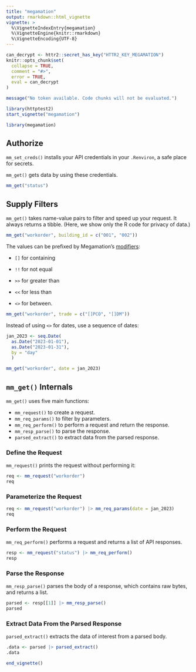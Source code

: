 ```yaml
---
title: "megamation"
output: rmarkdown::html_vignette
vignette: >
  %\VignetteIndexEntry{megamation}
  %\VignetteEngine{knitr::rmarkdown}
  %\VignetteEncoding{UTF-8}
---
```


```r
can_decrypt <- httr2::secret_has_key("HTTR2_KEY_MEGAMATION")
knitr::opts_chunk$set(
  collapse = TRUE,
  comment = "#>",
  error = TRUE,
  eval = can_decrypt
)
```

```r
message("No token available. Code chunks will not be evaluated.")
```

```r
library(httptest2)
start_vignette("megamation")
```

```r
library(megamation)
```

## Authorize

`mm_set_creds()` installs your API credentials in your `.Renviron`, a safe place for secrets.

`mm_get()` gets data by using these credentials.

```r
mm_get("status")
```

## Supply Filters

`mm_get()` takes name-value pairs to filter and speed up your request. It always returns a tibble. (Here, we show only the R code for privacy of data.)

```r
mm_get("workorder", building_id = c("001", "002"))
```

The values can be prefixed by Megamation's [modifiers](https://apidocs.megamation.com/):

- `[]` for containing

- `!!` for not equal

- `>>` for greater than

- `<<` for less than

- `<>` for between.

```r
mm_get("workorder", trade = c("[]PCO", "[]DM"))
```

Instead of using `<>` for dates, use a sequence of dates:

```r
jan_2023 <- seq.Date(
  as.Date("2023-01-01"),  
  as.Date("2023-01-31"), 
  by = "day"
  )
```

```r
mm_get("workorder", date = jan_2023)
```

## `mm_get()` Internals

`mm_get()` uses five main functions: 

- `mm_request()` to create a request.
- `mm_req_params()` to filter by parameters.
- `mm_req_perform()` to perform a request and return the response.
- `mm_resp_parse()` to parse the response.
- `parsed_extract()` to extract data from the parsed response.

### Define the Request

`mm_request()` prints the request without performing it:

```r
req <- mm_request("workorder")
req
```

### Parameterize the Request
```r
req <- mm_request("workorder") |> mm_req_params(date = jan_2023)
req
```

### Perform the Request

`mm_req_perform()` performs a request and returns a list of API responses.

```r
resp <- mm_request("status") |> mm_req_perform()
resp
```

### Parse the Response

 `mm_resp_parse()` parses the body of a response, which contains raw bytes, and returns a list.

```r
parsed <- resp[[1]] |> mm_resp_parse()
parsed
```

### Extract Data From the Parsed Response

`parsed_extract()` extracts the data of interest from a parsed body.

```r
.data <- parsed |> parsed_extract()
.data
```

```r
end_vignette()
```

